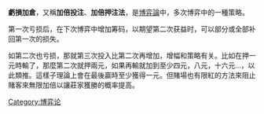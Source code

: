 {{NoteTA
|G1=Economics
}}
{{Expand English|Martingale_(betting_system)|date=2015年7月}}
{{unreferenced|time=2015-06-15T04:41:00+00:00}}
'''虧損加倉'''，又稱'''加倍投注'''、'''加倍押注法'''，是[[博弈論|博弈論]]中，多次博弈中的一種策略。

第一次亏损后，在下次博弈中增加筹码，以期望第二次获益时，可以部分或全部补回第一次的损失。

如第二次也亏损，那就第三次投入比第二次再增加，增幅和策略有关。比如在押一元時輸了，那麼第二次就押兩元，如果再輸就加到至少四元，八元，十六元…，以此類推。這樣子理論上會在最後贏時至少獲得一元。但賭場也有限紅的方法來阻止賭客來無限加倍以讓莊家獲勝的概率提高。

[[Category:博弈论|Category:博弈论]]